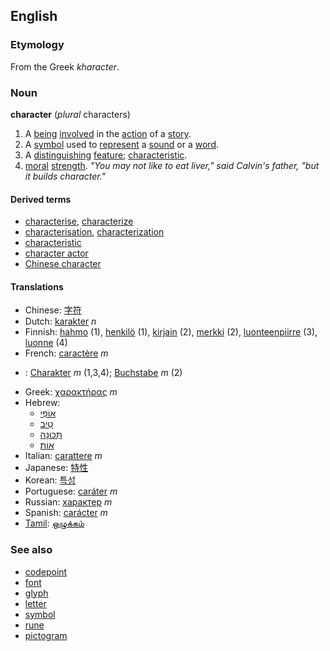 ==English==
===Etymology===
From the Greek ''kharacter''.

===Noun===
'''character''' (''plural'' characters)

#A [[being]] [[involve]]d in the [[action]] of a [[story]].
#A [[symbol]] used to [[represent]] a [[sound]] or a [[word]].
#A [[distinguish]]ing [[feature]]; [[characteristic]].
#[[moral]] [[strength]]. ''"You may not like to eat liver," said Calvin's father, "but it builds character."''

====Derived terms====
*[[characterise]], [[characterize]]
*[[characterisation]], [[characterization]]
*[[characteristic]]
*[[character actor]]
*[[Chinese character]]

====Translations====
*Chinese: [[字符]]
*Dutch: [[karakter]] ''n''
*Finnish: [[hahmo]] (1), [[henkilö]] (1), [[kirjain]] (2), [[merkki]] (2), [[luonteenpiirre]] (3), [[luonne]] (4)
*French: [[caractère]] ''m''
*{{msg:de}}: [[Charakter]] ''m'' (1,3,4); [[Buchstabe]] ''m'' (2)
*Greek: [[χαρακτήρας]] ''m''
*Hebrew:
**[[אופי|אוֹפִי]]
**[[טיב|טִיב]]
**[[תכונה|תְּכוּנָה]]
**[[אות|אוֹת]]
*Italian: [[carattere]] ''m''
*Japanese: [[特性]]
*Korean: [[특성]]
*Portuguese: [[caráter]] ''m''
*Russian: [[характер]] ''m''
*Spanish: [[carácter]] ''m''
*[[Tamil]]: [[ஒழுக்கம்]]

===See also===
*[[codepoint]]
*[[font]]
*[[glyph]]
*[[letter]]
*[[symbol]]
*[[rune]]
*[[pictogram]]